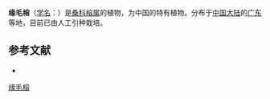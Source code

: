 {{Speciesbox
| name = 缘毛榕
| status = 
| status_system = 
| image =
| genus = Ficus
| species = ciliata
| authority = S. S. Chang
}}

'''缘毛榕'''（[[学名|学名]]：{{lang|la|''Ficus ciliata''}}）是[[桑科|桑科]][[榕属|榕属]]的植物，为中国的特有植物。分布于[[中国大陆|中国大陆]]的[[广东|广东]]等地，目前已由人工引种栽培。

== 参考文献 ==
<div class="references-small">
* {{cite web| url =http://www.bioinfo.cn/db05/KmzwSpecies.php?action=view&id=13542| title =缘毛榕| work =《中国高等植物数据库全库》| publisher =中国科学院微生物研究所| author =昆明植物研究所| accessdate =2009-02-24| deadurl =yes| archiveurl =https://web.archive.org/web/20160305044400/http://www.bioinfo.cn/db05/KmzwSpecies.php?action=view&id=13542| archivedate =2016-03-05}}
</div>
{{Taxonbar|from=Q15227794}}

[[Category:榕属|缘毛榕]]


{{植物小作品}}